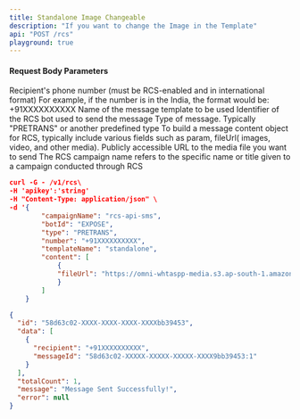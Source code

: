 ```yaml
---
title: Standalone Image Changeable
description: "If you want to change the Image in the Template"
api: "POST /rcs"
playground: true
---
```


#### Request Body Parameters

<ParamField path="number" type="string" required>
  Recipient's phone number (must be RCS-enabled and in international format) For
  example, if the number is in the India, the format would be: +91XXXXXXXXXX
</ParamField>

<ParamField path="templateName" type="string" required>
  Name of the message template to be used
</ParamField>

<ParamField path="botId" type="string" required>
  Identifier of the RCS bot used to send the message
</ParamField>

<ParamField path="type" type="string" required>
  Type of message. Typically "PRETRANS" or another predefined type
</ParamField>

<ParamField path="content" type="array" required>
  To build a message content object for RCS, typically include various fields
  such as param, fileUrl( images, video, and other media).
</ParamField>

<ParamField path="fileUrl" type="string" required>
  Publicly accessible URL to the media file you want to send
</ParamField>

<ParamField path="campaignName" type="string">
  The RCS campaign name refers to the specific name or title given to a campaign
  conducted through RCS
</ParamField>

<CodeGroup>

```json SampleRequest.json
curl -G - /v1/rcs\
-H 'apikey':'string'
-H "Content-Type: application/json" \
-d '{
        "campaignName": "rcs-api-sms",
        "botId": "EXPOSE",
        "type": "PRETRANS",
        "number": "+91XXXXXXXXXX",
        "templateName": "standalone",
        "content": [
            {
            "fileUrl": "https://omni-whtaspp-media.s3.ap-south-1.amazonaws.com/uploads/1740046830337.jpg"
            }
        ]
    }
```

```json SampleResponse.json
{
  "id": "58d63c02-XXXX-XXXX-XXXX-XXXXbb39453",
  "data": [
    {
      "recipient": "+91XXXXXXXXXX",
      "messageId": "58d63c02-XXXXX-XXXXX-XXXXX-XXXX9bb39453:1"
    }
  ],
  "totalCount": 1,
  "message": "Message Sent Successfully!",
  "error": null
}
```

</CodeGroup>
